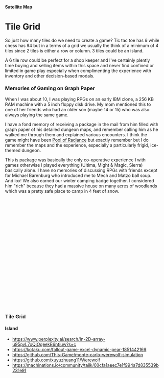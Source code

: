 
<Meta of={TileGridStories} />

#### Satellite Map

<Canvas of={TileGridStories.SimTileGridStory} />

# Tile Grid

So just how many tiles do we need to create a game? Tic tac toe has 6 while chess has 64 but in a terms of a grid we usually the think of a minimum of 4 tiles since 2 tiles is either a row or column. 3 tiles could be an island.

A 6 tile row could be perfect for a shop keeper and I've certainly plently time buying and selling items within this space and never find confined or limited in game play especially when complimenting the experience with inventory and other decision-based modals.

### Memories of Gaming on Graph Paper

When I was about 10, I was playing RPGs on an early IBM clone, a 256 KB RAM machine with a 5 inch floppy disk drive.
My mom mentioned this to one of her friends who had an older son (maybe 14 or 15) who was also always playing the same game.

I have a fond memory of receiving a package in the mail from him filled with graph paper of his detailed dungeon maps, and remember calling him as he walked me through them and explained various encounters.
I think the game might have been [Pool of Radiance](https://en.wikipedia.org/wiki/Pool_of_Radiance) but exactly remember but I do remember the maps and the experience, especially a particularly frigid, ice-themed dungeon.

This is package was basically the only co-operative experience I with games otherwise I played everything (Ultima, Might & Magic, Sierra) basically alone. I have no memories of discussing RPGs with friends except for Michael Barenburg who introduced me to Mech and Matzo ball soup. And lox! We also earned our winter camping badge together. I considered him "rich" because they had a massive house on many acres of woodlands which was a pretty safe place to camp in 4 feet of snow.

```jsx
const tile = {
  label: "",
  description: "",
  material: "",
  movement_cost: 0,
  elevation: 0,
  color: "#000",
  skin: "",
  damage: 0,
  age: -1, // doesn't age
};

const createDemoModels = () => {
  //const range = [...Array(64).keys()]; // chess!
  const range = [...Array(12).keys()];
  return range.map((index) => {
    return { id: index, ...tile };
  });
};

const demoModels = createDemoModels();
const tileRefs = useRef([]);

<TileGrid models={demoModels} totalInRow={3} tileRefs={tileRefs} />;
```

### Tile Grid

<Canvas of={TileGridStories.TileGridStory} />

#### Island

<Canvas of={TileGridStories.IslandTileGridStory} />

- https://www.perplexity.ai/search/In-2D-array-u95pvL7oQiOgeekB6ntiuw?s=c
- https://kotaku.com/fallout-game-excel-dynamic-pear-1851442166
- https://github.com/This-Game/monte-carlo-werewolf-simulation
- https://github.com/xuyuzhuang11/Werewolf
- https://machinations.io/community/tailk/00cfa1aeec7e1f994a7d835539b231e91
